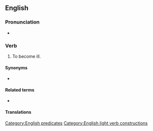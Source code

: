 ==English==

===Pronunciation===
* {{audio|en|En-au-take ill.ogg|Audio (AU)}}

===Verb===
{{en-verb|takes ill|taking ill|took ill|taken ill}}

# {{lb|en|intransitive|idiomatic}} To become ill.

====Synonyms====
* {{l|en|take sick}}

====Related terms====
* {{l|en|be taken ill}}

====Translations====
{{trans-see|to become ill|take sick}}

[[Category:English predicates]]
[[Category:English light verb constructions]]
